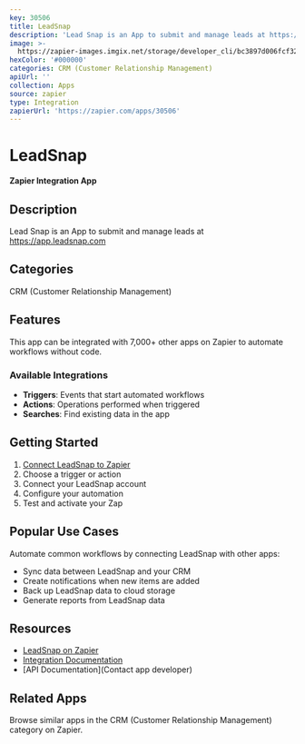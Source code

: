 ```yaml
---
key: 30506
title: LeadSnap
description: 'Lead Snap is an App to submit and manage leads at https://app.leadsnap.com'
image: >-
  https://zapier-images.imgix.net/storage/developer_cli/bc3897d006fcf32ffa4fc38918c67330.png?auto=format%2Ccompress&ixlib=python-3.0.0&q=50
hexColor: '#000000'
categories: CRM (Customer Relationship Management)
apiUrl: ''
collection: Apps
source: zapier
type: Integration
zapierUrl: 'https://zapier.com/apps/30506'
---
```

# LeadSnap

**Zapier Integration App**

## Description

Lead Snap is an App to submit and manage leads at https://app.leadsnap.com

## Categories

CRM (Customer Relationship Management)

## Features

This app can be integrated with 7,000+ other apps on Zapier to automate workflows without code.

### Available Integrations

- **Triggers**: Events that start automated workflows
- **Actions**: Operations performed when triggered
- **Searches**: Find existing data in the app

## Getting Started

1. [Connect LeadSnap to Zapier](https://zapier.com/apps/30506)
2. Choose a trigger or action
3. Connect your LeadSnap account
4. Configure your automation
5. Test and activate your Zap

## Popular Use Cases

Automate common workflows by connecting LeadSnap with other apps:

- Sync data between LeadSnap and your CRM
- Create notifications when new items are added
- Back up LeadSnap data to cloud storage
- Generate reports from LeadSnap data

## Resources

- [LeadSnap on Zapier](https://zapier.com/apps/30506)
- [Integration Documentation](https://zapier.com/apps/30506/integrations)
- [API Documentation](Contact app developer)

## Related Apps

Browse similar apps in the CRM (Customer Relationship Management) category on Zapier.
